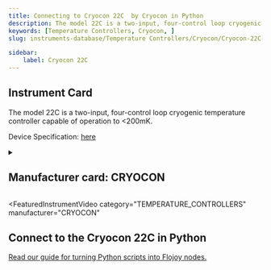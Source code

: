 ```yaml
---
title: Connecting to Cryocon 22C  by Cryocon in Python
description: The model 22C is a two-input, four-control loop cryogenic temperature controller capable of operation to <200mK.
keywords: [Temperature Controllers, Cryocon, ] 
slug: instruments-database/Temperature Controllers/Cryocon/Cryocon-22C- 

sidebar:
    label: Cryocon 22C 
---
```



## Instrument Card

The model 22C is a two-input, four-control loop cryogenic
temperature controller capable of operation to <200mK.



Device Specification: [here](https://www.cryocon.com/ProductArchives/M22C_archive/M22Carchive.zip)

<details style={{ marginTop: "15px"}}>
<summary><h2 style={{display:'inline'}}>Manufacturer card: CRYOCON</h2></summary>

![CRYOCON](https://res.cloudinary.com/dhopxs1y3/image/upload/v1692806193/Instruments/Vendor%20Logos/Cryocon.png)

Cryogenic is Closed ..

- Headquarters: 
- Yearly Revenue (millions, USD): 
- Vendor Website: [here]()

</details>


<FeaturedInstrumentVideo
  category="TEMPERATURE_CONTROLLERS"
  manufacturer="CRYOCON"
></FeaturedInstrumentVideo>

## Connect to the Cryocon 22C in Python

[Read our guide for turning Python scripts into Flojoy nodes.](https://docs.flojoy.ai/contribution/blocks/custom-flojoy-block/)



<Tabs>
<TabItem value="Flojoy" label="Flojoy" className="flojoy-instrument-tabs">

<NodeCardCollection category="TEMPERATURE_CONTROLLERS" manufacturer="Cryocon"></NodeCardCollection>

</TabItem>
</Tabs>